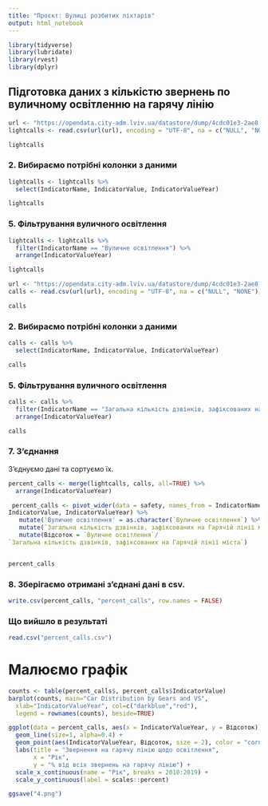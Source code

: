 ```yaml
---
title: "Проєкт: Вулиці розбитих ліхтарів"
output: html_notebook
---
```

  
```r
library(tidyverse)
library(lubridate)
library(rvest)
library(dplyr)
```

## Підготовка даних з кількістю звернень по вуличному освітленню на гарячу лінію
```r
url <- "https://opendata.city-adm.lviv.ua/datastore/dump/4cdc01e3-2ae8-4c3a-8667-d77571f5fcb8?bom=True"
lightcalls <- read.csv(url(url), encoding = "UTF-8", na = c("NULL", "NONE"))

lightcalls
```

### 2. Вибираємо потрібні колонки з даними
```r
lightcalls <- lightcalls %>%
  select(IndicatorName, IndicatorValue, IndicatorValueYear)

lightcalls
```

### 5. Фільтрування вуличного освітлення
```r
lightcalls <- lightcalls %>%
  filter(IndicatorName == "Вуличне освітлення") %>%
  arrange(IndicatorValueYear)

lightcalls
```
```r
url <- "https://opendata.city-adm.lviv.ua/datastore/dump/4cdc01e3-2ae8-4c3a-8667-d77571f5fcb8?bom=True"
calls <- read.csv(url(url), encoding = "UTF-8", na = c("NULL", "NONE"))

calls
```

### 2. Вибираємо потрібні колонки з даними
```r
calls <- calls %>%
  select(IndicatorName, IndicatorValue, IndicatorValueYear)

calls
```


### 5. Фільтрування вуличного освітлення
```r
calls <- calls %>%
  filter(IndicatorName == "Загальна кількість дзвінків, зафіксованих на Гарячій лінії міста") %>%
  arrange(IndicatorValueYear)

calls
```

### 7. З'єднання
З'єднуємо дані та сортуємо їх.
```r
percent_calls <- merge(lightcalls, calls, all=TRUE) %>%
  arrange(IndicatorValueYear) 

 percent_calls <- pivot_wider(data = safety, names_from = IndicatorName, values_from = 	
IndicatorValue, IndicatorValueYear) %>%
   mutate('Вуличне освітлення' = as.character(`Вуличне освітлення`) %>% as.numeric()) %>%
   mutate(`Загальна кількість дзвінків, зафіксованих на Гарячій лінії міста` = as.character(`Загальна кількість дзвінків, зафіксованих на Гарячій лінії міста`) %>% as.numeric()) %>%
   mutate(Відсоток = `Вуличне освітлення`/	
`Загальна кількість дзвінків, зафіксованих на Гарячій лінії міста`)


percent_calls
```


### 8. Зберігаємо отримані з'єднані дані в csv.
```r
write.csv(percent_calls, "percent_calls", row.names = FALSE)
```


### Що вийшло в результаті 
```r
read.csv("percent_calls.csv")
```

# Малюємо графік

```r
counts <- table(percent_calls$, percent_calls$IndicatorValue)
barplot(counts, main="Car Distribution by Gears and VS",
  xlab="IndicatorValueYear", col=c("darkblue","red"),
  legend = rownames(counts), beside=TRUE)

```

```r
ggplot(data = percent_calls, aes(x = IndicatorValueYear, y = Відсоток)) +
  geom_line(size=1, alpha=0.4) +
  geom_point(aes(IndicatorValueYear, Відсоток, size = 2), color = "cornflowerblue") + 
  labs(title = "Звернення на гарячу лінію щодо освітлення", 
       x = "Рік", 
       y = "% від всіх звернень на гарячу лінію") + 
  scale_x_continuous(name = "Рік", breaks = 2010:2019) +
  scale_y_continuous(label = scales::percent)

ggsave("4.png")

```

